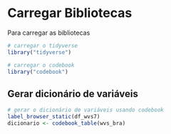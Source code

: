 # Carregar Bibliotecas

Para carregar as bibliotecas

```r

# carregar o tidyverse
library("tidyverse")

# carregar o codebook
library("codebook")

```



## Gerar dicionário de variáveis


```r

# gerar o dicionário de variáveis usando codebook
label_browser_static(df_wvs7)
dicionario <- codebook_table(wvs_bra)

```


